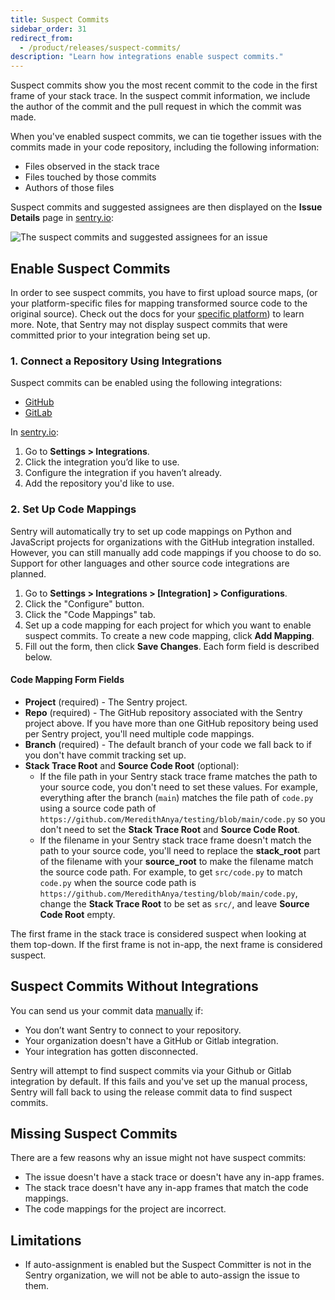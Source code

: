 ```yaml
---
title: Suspect Commits
sidebar_order: 31
redirect_from:
  - /product/releases/suspect-commits/
description: "Learn how integrations enable suspect commits."
---
```


<Include name="only-error-issues-note.mdx" />

Suspect commits show you the most recent commit to the code in the first frame of your stack trace. In the suspect commit information, we include the author of the commit and the pull request in which the commit was made.

When you've enabled suspect commits, we can tie together issues with the commits made in your code repository, including the following information:

- Files observed in the stack trace
- Files touched by those commits
- Authors of those files

Suspect commits and suggested assignees are then displayed on the **Issue Details** page in [sentry.io](https://sentry.io):

![The suspect commits and suggested assignees for an issue](suspect-commits-highlighted.png)

## Enable Suspect Commits

In order to see suspect commits, you have to first upload source maps, (or your platform-specific files for mapping transformed source code to the original source). Check out the docs for your [specific platform](/platforms/)) to learn more. Note, that Sentry may not display suspect commits that were committed prior to your integration being set up.

### 1. Connect a Repository Using Integrations

Suspect commits can be enabled using the following integrations:
- [GitHub](/product/integrations/source-code-mgmt/github/)
- [GitLab](/product/integrations/source-code-mgmt/gitlab/)

In [sentry.io](https://sentry.io):
1. Go to **Settings > Integrations**.
1. Click the integration you’d like to use.
1. Configure the integration if you haven’t already.
1. Add the repository you'd like to use.

### 2. Set Up Code Mappings

<Note>

Sentry will automatically try to set up code mappings on Python and JavaScript projects for organizations with the GitHub integration installed. However, you can still manually add code mappings if you choose to do so. Support for other languages and other source code integrations are planned.

</Note>

1. Go to **Settings > Integrations > [Integration] > Configurations**.
1. Click the "Configure" button.
1. Click the "Code Mappings" tab.
1. Set up a code mapping for each project for which you want to enable suspect commits. To create a new code mapping, click **Add Mapping**.
1. Fill out the form, then click **Save Changes**. Each form field is described below.

#### Code Mapping Form Fields

- **Project** (required) - The Sentry project.
- **Repo** (required) - The GitHub repository associated with the Sentry project above. If you have more than one GitHub repository being used per Sentry project, you'll need multiple code mappings.
- **Branch** (required) - The default branch of your code we fall back to if you don't have commit tracking set up.
- **Stack Trace Root** and **Source Code Root** (optional):
  - If the file path in your Sentry stack trace frame matches the path to your source code, you don't need to set these values. For example, everything after the branch (`main`) matches the file path of `code.py` using a source code path of `https://github.com/MeredithAnya/testing/blob/main/code.py` so you don't need to set the **Stack Trace Root** and **Source Code Root**.
  - If the filename in your Sentry stack trace frame doesn't match the path to your source code, you'll need to replace the **stack_root** part of the filename with your **source_root** to make the filename match the source code path. For example, to get `src/code.py` to match `code.py` when the source code path is `https://github.com/MeredithAnya/testing/blob/main/code.py`, change the **Stack Trace Root** to be set as `src/`, and leave **Source Code Root** empty.

The first frame in the stack trace is considered suspect when looking at them top-down. If the first frame is not in-app, the next frame is considered suspect.

## Suspect Commits Without Integrations

You can send us your commit data [manually](/product/releases/associate-commits/) if:
- You don’t want Sentry to connect to your repository.
- Your organization doesn't have a GitHub or Gitlab integration.
- Your integration has gotten disconnected.

Sentry will attempt to find suspect commits via your Github or Gitlab integration by default. If this fails and you've set up the manual process, Sentry will fall back to using the release commit data to find suspect commits. 

## Missing Suspect Commits

There are a few reasons why an issue might not have suspect commits:
- The issue doesn't have a stack trace or doesn't have any in-app frames.
- The stack trace doesn't have any in-app frames that match the code mappings.
- The code mappings for the project are incorrect.

## Limitations

- If auto-assignment is enabled but the Suspect Committer is not in the Sentry organization, we will not be able to auto-assign the issue to them.
